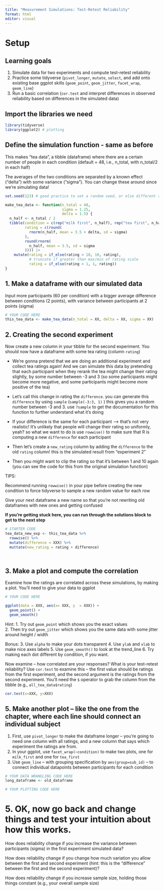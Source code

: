 ```yaml
---
title: "Measurement Simulations: Test-Retest Reliability"
format: html
editor: visual
---
```


# Setup

## Learning goals

1.  Simulate data for two experiments and compute test-retest reliability
2.  Practice some tidyverse (`pivot_longer`, `mutate`, `select`, and add onto existing base ggplot skills (`geom_point`, `geom_jitter`, `facet_wrap`, `geom_line`)
3.  Run a basic correlation (`cor.test` and interpret differences in observed reliability based on differences in the simulated data)

## Import the libraries we need

```r
library(tidyverse)
library(ggplot2) # plotting

```

## Define the simulation function - same as before

This makes "tea data", a tibble (dataframe) where there are a certain number of people in each condition (default = 48, i.e., n_total, with n_total/2 in each half)

The averages of the two conditions are separated by a known effect ("delta") with some variance ("sigma"). You can change these around since we're simulating data!

```r
set.seed(123) # good practice to set a random seed, or else different runs get you different results
```

```r
make_tea_data <- function(n_total = 48,
                          sigma = 1.25,
                          delta = 1.5) {
  n_half <- n_total / 2
  tibble(condition = c(rep("milk first", n_half), rep("tea first", n_half)),
         rating = c(round(
           rnorm(n_half, mean = 3.5 + delta, sd = sigma)
         ),
         round(rnorm(
           n_half, mean = 3.5, sd = sigma
         )))) |>
    mutate(rating = if_else(rating > 10, 10, rating),
           # truncate if greater than max/min of rating scale
           rating = if_else(rating < 1, 1, rating))
}
```

## 1. Make a dataframe with our simulated data

Input more participants (60 per condition) with a bigger average difference between conditions (2 points), with variance between participants at 2 points (sigma)

```r
# YOUR CODE HERE
this_tea_data <- make_tea_data(n_total = XX, delta = XX, sigma = XX) 


```

## 2. Creating the second experiment

Now create a new column in your tibble for the second experiment. You should now have a dataframe with some tea rating (column `rating`)

-   We're gonna pretend that we are doing an additional experiment and collect tea ratings again! And we can simulate this data by pretending that each participant when they rerank the tea might change their rating slightly, by some number between -3 and 3 (so some participants might become more negative, and some participants might become more positive of the tea)

-   Let's call this change in rating the `difference`. you can generate this `difference` by using `sample` (`sample(-3:3, 1)` ) this gives you a random number between -3 and 3. use `?sample` to get the documentation for this function to further understand what it's doing

-   If your difference is the same for each participant \--\> that's not very realistic! It's unlikely that people will change their rating so uniformly, yeah? so what we want to do is use `rowwise()` to make sure that R is computing a new `difference` for each participant

-   Then let's create a `new_rating` column by adding the `difference` to the old `rating` column! this is the simulated result from "experiment 2"

-   Then you might want to clip the rating so that it's between 1 and 10 again (you can see the code for this from the original simulation function)

TIPS:

Recommend running `rowwise()` in your pipe before creating the new condition to force tidyverse to sample a new random value for each row

Give your next dataframe a new name so that you're not rewriting old dataframes with new ones and getting confused

**If you're getting stuck here, you can run through the solutions block to get to the next step**

```r

# STARTER CODE
tea_data_new_exp <- this_tea_data %>%
  rowwise() %>%
  mutate(difference = XXX) %>%
  muttate(new_rating = rating + difference)




```

## 3. Make a plot and compute the correlation

Examine how the ratings are correlated across these simulations, by making a plot. You'll need to give your data to ggplot

```r
# YOUR CODE HERE

ggplot(data = XXX, aes(x= XXX, y  = XXX)) +
  geom_point() +
  geom_smooth()

```

Hint: 1. Try out `geom_point` which shows you the exact values\
2. Then try out `geom_jitter` which shows you the same data with some jitter around height / width

Bonus: 3. Use `alpha` to make your dots transparent 4. Use `ylab` and `xlab` to make nice axes labels 5. Use `geom_smooth()` to look at the trend_line 6. Try making each dot different by condition, if you want.

Now examine -- how correlated are your responses? What is your test-retest reliability? Use `cor.test` to examine this -- the first value should be ratings from the first experiment, and the second argument is the ratings from the second experiment. You'll need the `$` operator to grab the column from the tibble (e.g., `all_tea_data$rating`)

```r

cor.test(x=XXX, y=XXX)
```

## 5. Make another plot -- like the one from the chapter, where each line should connect an individual subject

1.  First, use `pivot_longer` to make the dataframe longer -- you're going to need one column with all ratings, and a new column that says which experiment the ratings are from.
2.  In your ggplot, use `facet_wrap(~condition)` to make two plots, one for `milk_first` and one for `tea_first`
3.  Use `geom_line` -- with grouping specification by `aes(group=sub_id)` -- to connect individual datapoints between participants for each condition

```r
# YOUR DATA WRANGLING CODE HERE
long_dataframe <- old_dataframe


```

```r
# YOUR PLOTTING CODE HERE

```

# 5. OK, now go back and change things and test your intuition about how this works.

How does reliability change if you increase the variance between participants (sigma) in the first experiment simulated data?


How does reliability change if you change how much variation you allow between the first and second experiment (hint: this is the "difference" between the first and the second experiment)?


How does reliability change if you increase sample size, holding those things constant (e.g., your overall sample size)



